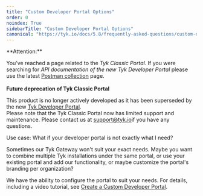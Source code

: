 ```yaml
---
title: "Custom Developer Portal Options"
order: 0
noindex: True
sidebarTitle: "Custom Developer Portal Options"
canonical: "https://tyk.io/docs/5.8/frequently-asked-questions/custom-developer-portal-options"
---
```



<Warning>
**Attention:**

You’ve reached a page related to the *Tyk Classic Portal*. If you were searching for *API documentation of the new Tyk
Developer Portal* please use the latest
[Postman collection](/5.8/product-stack/tyk-enterprise-developer-portal/api-documentation/tyk-edp-api) page.
<br />
<br />
**Future deprecation of Tyk Classic Portal**

This product is no longer actively developed as it
has been superseded by the new [Tyk Developer Portal](/5.8/portal/overview/intro).
<br />
Please note that the Tyk Classic Portal now has limited support and maintenance. Please contact us at
[support@tyk.io](<mailto:support@tyk.io?subject=Tyk classic developer portal>)if you have any questions.
</Warning>


Use case: What if your developer portal is not exactly what I need?

Sometimes our Tyk Gateway won't suit your exact needs.  Maybe you want to combine multiple Tyk installations under the same portal, or use your existing portal and add our functionality, or maybe customize the portal's branding per organization?

We have the ability to configure the portal to suit your needs. For details, including a video tutorial, see [Create a Custom Developer Portal](/5.8/tyk-developer-portal/tyk-portal-classic/customise/custom-developer-portal).
